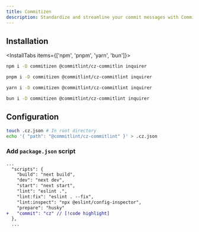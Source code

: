 ```yaml
---
title: Commitizen
description: Standardize and streamline your commit messages with Commitizen, ensuring they adhere to your project's conventions.
---
```


<Cards>
  <Card
    title="Commitizen"
    description="Standardize and streamline your commit messages with Commitizen, ensuring they adhere to your project's conventions."
    icon=""
    href="https://commitizen.github.io/cz-cli/"
  />
  <Card
    title="cz-commitlint"
    description="Adapter for Commitizen that uses commitlint to enforce commit message conventions."
    icon=""
    href="https://www.npmjs.com/package/@commitlint/cz-commitlint"
  />
</Cards>

## Installation

<InstallTabs items={['npm', 'pnpm', 'yarn', 'bun']}>

```bash tab="npm" title="Terminal"
npm i -D commitizen @commitlint/cz-commitlin inquirer
```

```bash tab="pnpm" title="Terminal"
pnpm i -D commitizen @commitlint/cz-commitlint inquirer
```

```bash tab="yarn" title="Terminal"
yarn i -D commitizen @commitlint/cz-commitlint inquirer
```

```bash tab="bun" title="Terminal"
bun i -D commitizen @commitlint/cz-commitlint inquirer
```

</InstallTabs>

## Configuration


```bash title="Terminal"
touch .cz.json # In root directory
echo '{ "path": "@commitlint/cz-commitlint" }' > .cz.json
```

### Add `package.json` script

```diff title="package.json"
...
  "scripts": {
    "build": "next build",
    "dev": "next dev",
    "start": "next start",
    "lint": "eslint .",
    "lint:fix": "eslint . --fix",
    "lint:inspect": "npx @eslint/config-inspector",
    "prepare": "husky"
+   "commit": "cz" // [!code highlight]
  },
  ...
```
